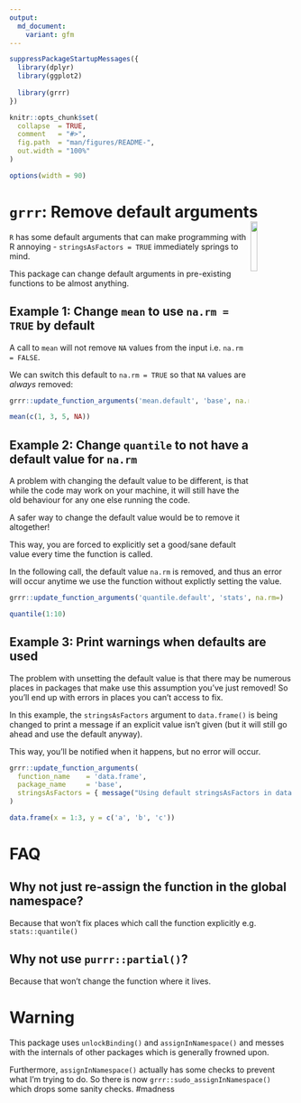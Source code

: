 ---
output:
  md_document:
    variant: gfm
---

<!-- README.md is generated from README.Rmd. Please edit that file -->

```{r, echo = FALSE}
suppressPackageStartupMessages({
  library(dplyr)
  library(ggplot2)
  
  library(grrr)
})

knitr::opts_chunk$set(
  collapse  = TRUE,
  comment   = "#>",
  fig.path  = "man/figures/README-",
  out.width = "100%"
)

options(width = 90)
```



# `grrr`: Remove default arguments <img src="man/figures/grrr.png" width = "15%" align="right"/>



`R` has some default arguments that can make programming with R annoying - 
`stringsAsFactors = TRUE` immediately springs to mind.

This package can change default arguments
in pre-existing functions to be almost anything.




## Example 1: Change `mean` to use `na.rm = TRUE` by default

A call to `mean` will not remove `NA` values from the input i.e. `na.rm = FALSE`.

We can switch this default to `na.rm = TRUE` so that `NA` values are *always* 
removed:

```{r}
grrr::update_function_arguments('mean.default', 'base', na.rm=TRUE)

mean(c(1, 3, 5, NA))
```




## Example 2: Change `quantile` to not have a default value for  `na.rm`

A problem with changing the default value to be different, is that while the
code may work on your machine, it will still have the old behaviour for any
one else running the code.

A safer way to change the default value would be to remove it altogether!

This way, you are forced to explicitly set a good/sane default value every time
the function is called.

In the following call, the default value `na.rm` is removed, and thus an error
will occur anytime we use the function without explictly setting the value.

```{r error = TRUE}
grrr::update_function_arguments('quantile.default', 'stats', na.rm=)

quantile(1:10)
```







## Example 3: Print warnings when defaults are used

The problem with unsetting the default value is that there may be numerous places
in packages that make use this assumption you've just removed! So you'll end up with errors in places
you can't access to fix.

In this example, the `stringsAsFactors` argument to `data.frame()` is being changed
to print a message if an explicit value isn't given (but it will still go ahead
and use the default anyway).

This way, you'll be notified when it happens, but no error will occur.



```{r}
grrr::update_function_arguments(
  function_name    = 'data.frame', 
  package_name     = 'base', 
  stringsAsFactors = { message("Using default stringsAsFactors in data.frame()"); default.stringsAsFactors() } 
)
```


```{r}
data.frame(x = 1:3, y = c('a', 'b', 'c'))
```


# FAQ

## Why not just re-assign the function in the global namespace?

Because that won't fix places which call the function explicitly e.g. 
`stats::quantile()`

## Why not use `purrr::partial()`?

Because that won't change the function where it lives.



# Warning

This package uses `unlockBinding()` and `assignInNamespace()` and messes with
the internals of other packages which is generally frowned upon.

Furthermore,  `assignInNamespace()` actually has some checks
to prevent what I'm trying to do.  So there is now `grrr::sudo_assignInNamespace()`
which drops some sanity checks.  #madness






